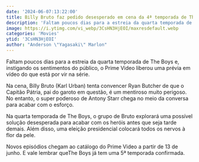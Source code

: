 ```yaml
---
date: '2024-06-07:13:22:00'
title: Billy Bruto faz pedido desesperado em cena da 4ª temporada de The Boys
description: 'Faltam poucos dias para a estreia da quarta temporada de The Boys e, instigando os sentimentos do público, o Prime Video liberou uma prévia em vídeo do que está por vir na série.'
image: https://i.ytimg.com/vi_webp/3CsHN3HjEOI/maxresdefault.webp
categories: 'Movies'
ytid: '3CsHN3HjEOI'
author: "Anderson \"Yagasaki\" Marlon"
---
```


Faltam poucos dias para a estreia da quarta temporada de The Boys e, instigando os sentimentos do público, o Prime Video liberou uma prévia em vídeo do que está por vir na série.

Na cena, Billy Bruto (Karl Urban) tenta convencer Ryan Butcher de que o Capitão Pátria, pai do garoto em questão, é um mentiroso muito perigoso. No entanto, o super poderoso de Antony Starr chega no meio da conversa para acabar com o esforço.

Na quarta temporada de The Boys, o grupo de Bruto explorará uma possível solução desesperada para acabar com os heróis antes que seja tarde demais. Além disso, uma eleição presidencial colocará todos os nervos à flor da pele.

Novos episódios chegam ao catálogo do Prime Video a partir de 13 de junho. E vale lembrar queThe Boys  já tem uma 5ª temporada confirmada.
